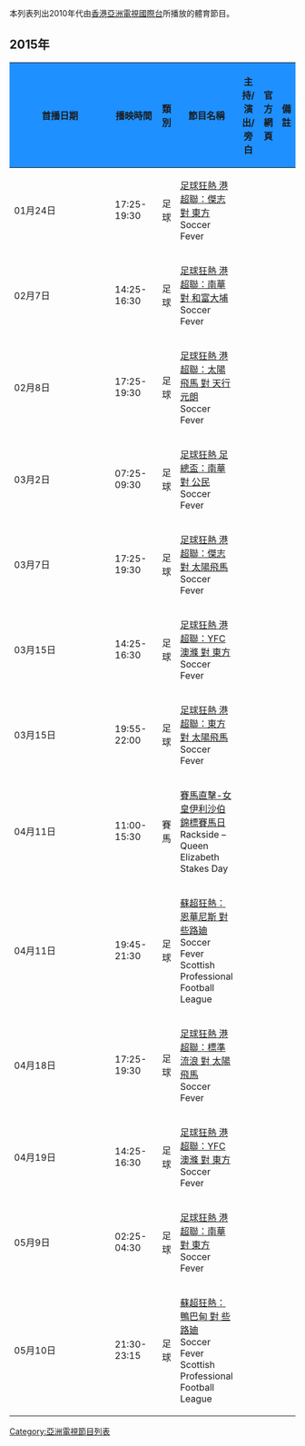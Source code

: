 本列表列出2010年代由[[香港|香港]][[亞洲電視國際台|亞洲電視國際台]]所播放的體育節目。

==2015年==
{|class="wikitable sortable" style="width:100%"
|-style="color:white" align="center"
!width="8%" style="background-color:dodgerblue"|首播日期!!width="8%" style="background-color:dodgerblue"|播映時間!!width="6%" style="background-color:dodgerblue"|類別!!width="28%" style="background-color:dodgerblue"|節目名稱!!width="26%" style="background-color:dodgerblue"|主持/演出/旁白!!width="8%" style="background-color:dodgerblue"|官方網頁!!width="11%" style="background-color:dodgerblue"|備註
|-
|01月24日||17:25-19:30||足球||[[足球狂熱|足球狂熱 港超聯：傑志 對 東方]]<br/>Soccer Fever||||||
|-
|02月7日||14:25-16:30||足球||[[足球狂熱|足球狂熱 港超聯：南華 對 和富大埔]]<br/>Soccer Fever||||||
|-
|02月8日||17:25-19:30||足球||[[足球狂熱|足球狂熱 港超聯：太陽飛馬 對 天行元朗]]<br/>Soccer Fever||||||
|-
|03月2日||07:25-09:30||足球||[[足球狂熱|足球狂熱 足總盃：南華 對 公民]]<br/>Soccer Fever||||||
|-
|03月7日||17:25-19:30||足球||[[足球狂熱|足球狂熱 港超聯：傑志 對 太陽飛馬]]<br/>Soccer Fever||||||
|-
|03月15日||14:25-16:30||足球||[[足球狂熱|足球狂熱 港超聯：YFC澳滌 對 東方]]<br/>Soccer Fever||||||
|-
|03月15日||19:55-22:00||足球||[[足球狂熱|足球狂熱 港超聯：東方 對 太陽飛馬]]<br/>Soccer Fever||||||
|-
|04月11日||11:00-15:30||賽馬||[[賽馬直擊|賽馬直擊-女皇伊利沙伯錦標賽馬日]]<br/>Rackside – Queen Elizabeth Stakes Day||||||
|-
|04月11日||19:45-21:30||足球||[[足球狂熱|蘇超狂熱：恩華尼斯 對 些路廸]]<br/>Soccer Fever Scottish Professional Football League||||||
|-
|04月18日||17:25-19:30||足球||[[足球狂熱|足球狂熱 港超聯：標準流浪 對 太陽飛馬]]<br/>Soccer Fever||||||
|-
|04月19日||14:25-16:30||足球||[[足球狂熱|足球狂熱 港超聯：YFC澳滌 對 東方]]<br/>Soccer Fever||||||
|-
|05月9日||02:25-04:30||足球||[[足球狂熱|足球狂熱 港超聯：南華 對 東方]]<br/>Soccer Fever||||||
|-
|05月10日||21:30-23:15||足球||[[足球狂熱|蘇超狂熱：鴨巴甸 對 些路廸]]<br/>Soccer Fever Scottish Professional Football League||||||
|}

[[Category:亞洲電視節目列表|Category:亞洲電視節目列表]]